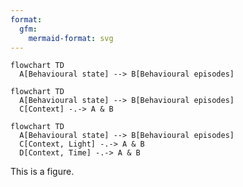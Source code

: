 ```yaml
---
format:
  gfm:
    mermaid-format: svg
---
```


::: {#fig-mermaid-multi layout-ncol=3}

```mermaid
flowchart TD
  A[Behavioural state] --> B[Behavioural episodes]
```

```mermaid
flowchart TD
  A[Behavioural state] --> B[Behavioural episodes]
  C[Context] -.-> A & B
```

```mermaid
flowchart TD
  A[Behavioural state] --> B[Behavioural episodes]
  C[Context, Light] -.-> A & B
  D[Context, Time] -.-> A & B
```

This is a figure.

:::
